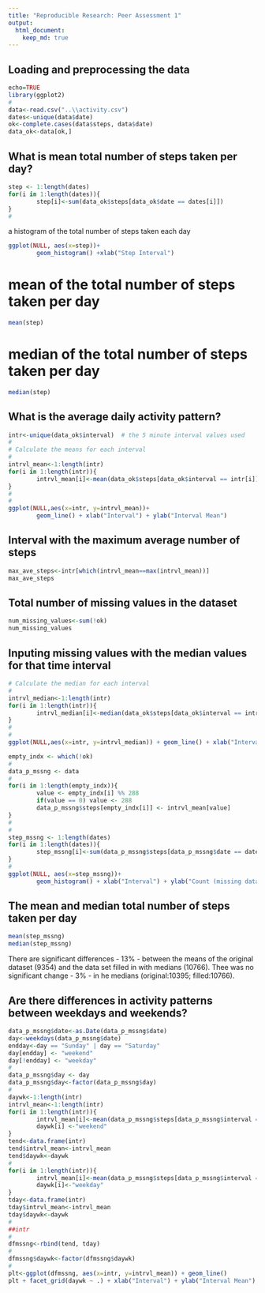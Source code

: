 ```yaml
---
title: "Reproducible Research: Peer Assessment 1"
output: 
  html_document:
    keep_md: true
---
```



## Loading and preprocessing the data
```r
echo=TRUE
library(ggplot2)
#
data<-read.csv("..\\activity.csv")
dates<-unique(data$date)
ok<-complete.cases(data$steps, data$date)
data_ok<-data[ok,]
```


## What is mean total number of steps taken per day?

```r

step <- 1:length(dates)
for(i in 1:length(dates)){
        step[i]<-sum(data_ok$steps[data_ok$date == dates[i]])
}
#    
```
a histogram of the total number of steps taken each day
```r
ggplot(NULL, aes(x=step))+
        geom_histogram() +xlab("Step Interval")
```

# mean  of the total number of steps taken per day

```r
mean(step)
```

# median of the total number of steps taken per day

```r
median(step)
```

## What is the average daily activity pattern?

```r
intr<-unique(data_ok$interval)  # the 5 minute interval values used
#
# Calculate the means for each interval
#
intrvl_mean<-1:length(intr)
for(i in 1:length(intr)){
        intrvl_mean[i]<-mean(data_ok$steps[data_ok$interval == intr[i]])
}
#
#
ggplot(NULL,aes(x=intr, y=intrvl_mean))+
        geom_line() + xlab("Interval") + ylab("Interval Mean")
```

## Interval with the maximum average number of steps
```r
max_ave_steps<-intr[which(intrvl_mean==max(intrvl_mean))]  
max_ave_steps
```

## Total number of missing values in the dataset

```r
num_missing_values<-sum(!ok)
num_missing_values
```

## Inputing missing values with the median values for that time interval

```r

# Calculate the median for each interval
#
intrvl_median<-1:length(intr)
for(i in 1:length(intr)){
        intrvl_median[i]<-median(data_ok$steps[data_ok$interval == intr[i]])
}
#
#
ggplot(NULL,aes(x=intr, y=intrvl_median)) + geom_line() + xlab("Interval") + ylab("Interval Median")
```

```r
empty_indx <- which(!ok)
#
data_p_mssng <- data
#
for(i in 1:length(empty_indx)){
        value <- empty_indx[i] %% 288
        if(value == 0) value <- 288
        data_p_mssng$steps[empty_indx[i]] <- intrvl_mean[value]
}     
#
#
step_mssng <- 1:length(dates)
for(i in 1:length(dates)){
        step_mssng[i]<-sum(data_p_mssng$steps[data_p_mssng$date == dates[i]])
}
#        
ggplot(NULL, aes(x=step_mssng))+
        geom_histogram() + xlab("Interval") + ylab("Count (missing data replaced with median)")

```

## The mean and median total number of steps taken per day

```r
mean(step_mssng)
median(step_mssng)
```
There are significant differences - 13% - between the means of the original dataset (9354) and the data set filled in with medians (10766). Thee was no significant change - 3% - in he medians (original:10395; filled:10766).  

## Are there differences in activity patterns between weekdays and weekends?
```r
data_p_mssng$date<-as.Date(data_p_mssng$date)
day<-weekdays(data_p_mssng$date)
endday<-day == "Sunday" | day == "Saturday"
day[endday] <- "weekend"
day[!endday] <- "weekday"
#
data_p_mssng$day <- day
data_p_mssng$day<-factor(data_p_mssng$day)
#
daywk<-1:length(intr)
intrvl_mean<-1:length(intr)
for(i in 1:length(intr)){
        intrvl_mean[i]<-mean(data_p_mssng$steps[data_p_mssng$interval == intr[i]&data_p_mssng$day=="weekend"])
        daywk[i] <-"weekend"
}
tend<-data.frame(intr)
tend$intrvl_mean<-intrvl_mean
tend$daywk<-daywk
#
for(i in 1:length(intr)){
        intrvl_mean[i]<-mean(data_p_mssng$steps[data_p_mssng$interval == intr[i]&data_p_mssng$day=="weekday"])
        daywk[i]<-"weekday"
}
tday<-data.frame(intr)
tday$intrvl_mean<-intrvl_mean
tday$daywk<-daywk
#
##intr
#
dfmssng<-rbind(tend, tday)
#
dfmssng$daywk<-factor(dfmssng$daywk)
#
plt<-ggplot(dfmssng, aes(x=intr, y=intrvl_mean)) + geom_line()
plt + facet_grid(daywk ~ .) + xlab("Interval") + ylab("Interval Mean")
```
